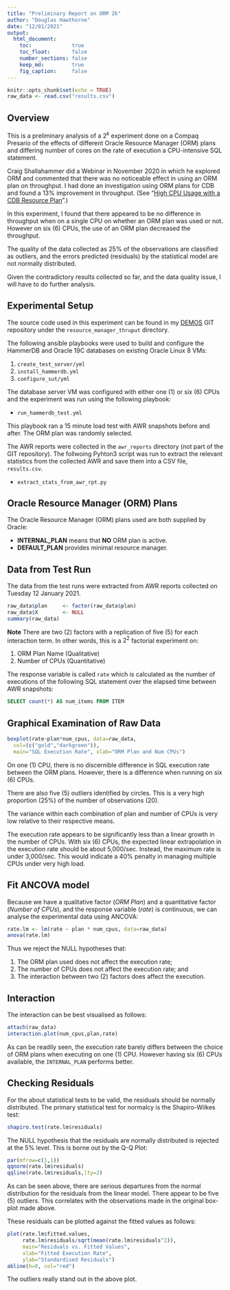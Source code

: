 ```yaml
---
title: "Preliminary Report on ORM 2k"
author: "Douglas Hawthorne"
date: "12/01/2021"
output:
  html_document:
    toc:             true
    toc_float:       false
    number_sections: false
    keep_md:         true
    fig_caption:     false
---
```


```r
knitr::opts_chunk$set(echo = TRUE)
raw_data <- read.csv("results.csv")
```

## Overview

This is a preliminary analysis of a $2^k$ experiment done on a Compaq
Presario of the effects of different Oracle Resource Manager (ORM) plans
and differing number of cores on the rate of execution a CPU-intensive
SQL statement.

Craig Shallahammer did a Webinar in November 2020 in which he explored
ORM and commented that there was no noticeable effect in using an ORM
plan on throughput. I had done an investigation using ORM plans for CDB
and found a 13% improvement in throughput. (See
"[High CPU Usage with a CDB Resource Plan](https://yaocm.wordpress.com/2019/12/17/high-cpu-usage-with-a-cdb-resource-plan/)".)

In this experiment, I found that there appeared to be no difference in
throughput when on a single CPU on whether an ORM plan was used or not.
However on six (6) CPUs, the use of an ORM plan decreased the
throughput.

The quality of the data collected as 25% of the observations are
classified as outliers, and the errors predicted (residuals) by the
statistical model are not normally distributed.

Given the contradictory results collected so far, and the data quality
issue, I will have to do further analysis.

## Experimental Setup

The source code used in this experiment can be found in my
[DEMOS](https://github.com/dfhawthorne/demos) GIT repository
under the `resource_manager_thruput` directory.

The following ansible playbooks were used to build and configure the
HammerDB and Oracle 19C databases on existing Oracle Linux 8 VMs:

1. `create_test_server/yml`
2. `install_hammerdb.yml`
3. `configure_sut/yml`

The database server VM was configured with either one (1) or six (6)
CPUs and the experiment was run using the following playbook:

- `run_hammerdb_test.yml`

This playbook ran a 15 minute load test with AWR snapshots before and
after. The ORM plan was randomly selected.

The AWR reports were collected in the `awr_reports` directory (not part
of the GIT repository). The follwoing Pyhton3 script was run to extract
the relevant statistics from the collected AWR and save them into a CSV
file, `results.csv`.

- `extract_stats_from_awr_rpt.py`

## Oracle Resource Manager (ORM) Plans

The Oracle Resource Manager (ORM) plans used are both supplied by
Oracle:

- __INTERNAL\_PLAN__ means that __NO__ ORM plan is active.
- __DEFAULT\_PLAN__ provides minimal resource manager.

## Data from Test Run

The data from the test runs were extracted from AWR reports collected on
Tuesday 12 January 2021.

```r
raw_data$plan     <- factor(raw_data$plan)
raw_data$X        <- NULL
summary(raw_data)
```

__Note__ There are two (2) factors with a replication of five (5) for
each interaction term. In other words, this is a $2^2$ factorial
experiment on:

1. ORM Plan Name (Qualitative)
1. Number of CPUs (Quantitative)

The response variable is called `rate` which is calculated as the number
of executions of the following SQL statement over the elapsed time
between AWR snapshots:

```sql
SELECT count(*) AS num_items FROM ITEM
```

## Graphical Examination of Raw Data

```r
boxplot(rate~plan*num_cpus, data=raw_data,  
  col=(c("gold","darkgreen")),
  main="SQL Execution Rate", xlab="ORM Plan and Num CPUs")
```

On one (1) CPU, there is no discernible difference in SQL execution rate
between the ORM plans. However, there is a difference when running on
six (6) CPUs.

There are also five (5) outliers identified by circles. This is a very high proportion (25%) of the number of observations (20).

The variance within each combination of plan and number of CPUs is very low relative to their respective means.

The execution rate appears to be significantly less than a linear growth
in the number of CPUs. With six (6) CPUs, the expected linear
extrapolation in the execution rate should be about 5,000/sec. Instead,
the maximum rate is under 3,000/sec. This would indicate a 40% penalty
in managing multiple CPUs under very high load.

## Fit ANCOVA model

Because we have a qualitative factor (_ORM Plan_) and a quantitative
factor (_Number of CPUs_), and the response variable (_rate_) is continuous, we can analyse the experimental data using ANCOVA:

```r
rate.lm <- lm(rate ~ plan * num_cpus, data=raw_data)
anova(rate.lm)
```

Thus we reject the NULL hypotheses that:

1. The ORM plan used does not affect the execution rate;
2. The number of CPUs does not affect the execution rate; and
3. The interaction between two (2) factors does affect the execution.


## Interaction

The interaction can be best visualised as follows:

```r
attach(raw_data)
interaction.plot(num_cpus,plan,rate)
```

As can be readily seen, the execution rate barely differs between the
choice of ORM plans when executing on one (1) CPU. However having six
(6) CPUs available, the `INTERNAL_PLAN` performs better.

## Checking Residuals

For the about statistical tests to be valid, the residuals should be
normally distributed. The primary statistical test for normalcy is the Shapiro-Wilkes test:

```r
shapiro.test(rate.lm$residuals)
```

The NULL hypothesis that the residuals are normally distributed is
rejected at the 5% level. This is borne out by the Q-Q Plot:

```r
par(mfrow=c(1,1))
qqnorm(rate.lm$residuals)
qqline(rate.lm$residuals,lty=2)
```

As can be seen above, there are serious departures from the normal
distribution for the residuals from the linear model. There appear to be
five (5) outliers. This correlates with the observations made in the
original box-plot made above.

These residuals can be plotted against the fitted values as follows:

```r
plot(rate.lm$fitted.values,
     rate.lm$residuals/sqrt(mean(rate.lm$residuals^2)),
     main="Residuals vs. Fitted Values",
     xlab="Fitted Execution Rate",
     ylab="Standardised Residuals")
abline(h=0, col="red")
```


The outliers really stand out in the above plot.